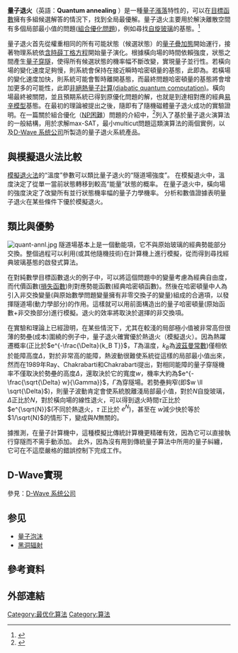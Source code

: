 '''量子退火'''（英語：'''Quantum annealing''' ）是一種[[量子涨落|量子漲落]]特性的{{le|次經驗演算法|Metaheuristic}}，可以在[[损失函数|目標函數]]擁有多組候選解答的情況下，找到全局最優解。量子退火主要用於解決離散空間有多個局部最小值的問題([[组合优化|組合優化問題]])，例如尋找[[自旋玻璃|自旋玻璃]]的基態。<ref>{{Cite journal|title=Sherrington–Kirkpatrick model in a transverse field: Absence of replica symmetry breaking due to quantum fluctuations|author=P Ray, BK Chakrabarti, A Chakrabarti|url=http://journals.aps.org/prb/abstract/10.1103/PhysRevB.39.11828|journal=Phys. Rev. B 39, 11828 (1989)|issue=|doi=|others=|year=|volume=|page=|pmid=}}</ref>

量子退火首先從權重相同的所有可能狀態（候選狀態）的[[叠加态|量子疊加態]]開始運行，接著物理系統依[[含時薛丁格方程式|含時薛丁格方程]]開始量子演化。根據橫向場的時間依賴強度，狀態之間產生[[量子穿隧效應|量子穿隧]]，使得所有候選狀態的機率幅不斷改變，實現量子並行性。若橫向場的變化速度足夠慢，則系統會保持在接近瞬時哈密頓量的基態，此即為{{le|絕熱量子計算|Adiabatic quantum computation}}。若橫場的變化速度加快，則系統可能會暫時離開基態，而最終問題哈密頓量的基態將會增加更多的可能性，此即[[diabatic量子計算|非絕熱量子計算(diabatic quantum computation)]]。橫向場最終被關閉，並且預期系統已得到原優化問題的解，也就是到達相對應的經典[[易辛模型|易辛模型]]基態。在最初的理論被提出之後，隨即有了隨機磁體量子退火成功的實驗證明。在一篇關於組合優化（[[NP困难|NP困難]]）問題的介紹中，<ref>{{Cite web|url=https://doi.org/10.1080/00107514.2018.1450720|title="A cross-disciplinary introduction to quantum annealing-based algorithms". Contemporary Physics Vol. 59, Issue 02, pp. 174–196 (2018)|accessdate=|author=S.E. Venegas-Andraca, W. Cruz-Santos, C. McGeoch, and M. Lanzagorta|date=|publisher=|archive-date=2019-07-01|archive-url=https://web.archive.org/web/20190701002120/https://www.tandfonline.com/doi/full/10.1080/00107514.2018.1450720|dead-url=no}}</ref>列入了基於量子退火演算法的一般結構，用於求解max-SAT，最小multicut問題這類演算法的兩個實例，以及[[D-Wave_系统公司|D-Wave 系统公司]]所製造的量子退火系統產品。

== 與模擬退火法比較 ==
[[模拟退火|模擬退火法]]的“溫度”參數可以類比量子退火的“隧道場強度”。 在模擬退火中，溫度決定了從單一當前狀態轉移到較高“能量”狀態的概率。 在量子退火中，橫向場的強度決定了改變所有並行狀態機率幅的量子力學機率。 分析和數值證據表明量子退火在某些條件下優於模擬退火。

== 類比與優勢 ==
[[Image:quant-annl.jpg|right]]
隧道場基本上是一個動能項，它不與原始玻璃的經典勢能部分交換。整個過程可以利用{{le|量子蒙地卡羅|Quantum_Monte_Carlo}}(或其他隨機技術)在計算機上進行模擬，從而得到尋找經典玻璃基態的啟發式算法。

在對純數學目標函數退火的例子中，可以將這個問題中的變量考慮為經典自由度，而代價函數([[损失函数|損失函數]])則對應勢能函數(經典哈密頓函數)。然後在哈密頓量中人為引入非交換變量(與原始數學問題變量擁有非零交換子的變量)組成的合適項，以發揮隧道場(動力學部分)的作用。這樣就可以用前面構造出的量子哈密頓量(原始函數+非交換部分)進行模擬。退火的效率將取決於選擇的非交換項。

在實驗和理論上已經證明，在某些情況下，尤其在較淺的局部極小值被非常高但很薄的勢壘(成本)圍繞的例子中，量子退火確實優於熱退火（模擬退火）{{Citation needed|date=May 2018}}。因為熱躍遷概率(正比於<math>e^{-\frac{\Delta}{k_B T}}</math>，<math>T</math>為溫度，<math>k_B</math>為[[波茲曼常數|波茲曼常數]])僅相依於能障高度<math>\Delta</math>，對於非常高的能障，熱波動很難使系統從這樣的局部最小值出來，然而在1989年Ray、Chakrabarti和Chakrabarti提出，對相同能障的量子穿隧機率不僅取決於勢壘的高度<math>\Delta</math>，還取決於它的寬度<math>w</math>，機率大約為<math>e^{-\frac{\sqrt{\Delta} w}{\Gamma}}</math>，<math>\Gamma</math>為穿隧場。若勢壘夠窄(即<math>w \ll \sqrt{\Delta}</math>)，則量子波動肯定會使系統脫離淺局部最小值，對於<math>N</math>自旋玻璃，<math>\Delta</math>正比於<math>N</math>，對於橫向場的線性退火，可以得到退火時間<math>\tau</math>正比於 <math>e^{\sqrt{N}}</math>(不同於熱退火，<math>\tau</math> 正比於 <math>e^N</math>)，甚至在 <math>w </math>減少快於等於 <math>1/\sqrt{N}</math>的情形下，變成與<math>N</math>無關的。

據推測，在量子計算機中，這種模擬比傳統計算機更精確有效，因為它可以直接執行穿隧而不需手動添加。 此外，因為沒有用到傳統量子算法中所用的量子糾纏，它可在不這麼嚴格的錯誤控制下完成工作。

== D-Wave實現 ==
參見：[[D-Wave_系统公司|D-Wave 系统公司]]

== 参见 ==
* [[量子泡沫|量子泡沫]]
* [[黑洞辐射|黑洞辐射]]

== 參考資料 ==
{{Reflist}}

== 外部連結 ==

[[Category:最优化算法|Category:最优化算法]]
[[Category:算法|Category:算法]]